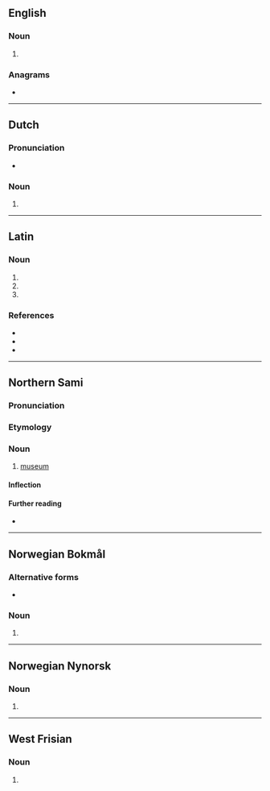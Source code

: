 ==English==

===Noun===
{{head|en|noun form}}

# {{tlb|en|rare}} {{plural of|en|museum}}

===Anagrams===
* {{anagrams|en|a=aemsu|amuse}}

----

==Dutch==

===Pronunciation===
* {{audio|nl|Nl-musea.ogg|Audio}}

===Noun===
{{head|nl|noun form}}

# {{nl-noun form of|pl|museum}}

----

==Latin==

===Noun===
{{la-noun-form|mūsēa}}

# {{inflection of|la|mūsēum||nom|p}}
# {{inflection of|la|mūsēum||acc|p}}
# {{inflection of|la|mūsēum||voc|p}}

===References===
* {{R:du Cange}}
* {{R:Peck}}
* {{R:Smith's Antiquities}}

----

==Northern Sami==

===Pronunciation===
{{rfp|se}}

===Etymology===
{{rfe|se}}

===Noun===
{{se-noun}}

# [[museum]]

====Inflection====
{{rfinfl|se|noun}}<!-- illative can be museii or museai -->

====Further reading====
* {{R:Álgu|}}

----

==Norwegian Bokmål==

===Alternative forms===
* {{l|nb|museene}}

===Noun===
{{head|nb|noun form|g=n}}

# {{inflection of|nb|museum||definite|p}}

----

==Norwegian Nynorsk==

===Noun===
{{head|nn|noun form|g=n}}

# {{inflection of|nn|museum||definite|p}}

----

==West Frisian==

===Noun===
{{head|fy|noun form}}

# {{plural of|fy|museum}}